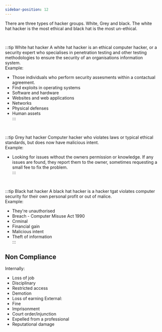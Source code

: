 ```yaml
---
sidebar-position: 12
---
```


There are three types of hacker groups. White, Grey and black. The white hat hacker is the most ethical and black hat is the most un-ethical. 

<br />

:::tip White hat hacker
A white hat hacker is an ethical computer hacker, or a security expert who specialises in penetration testing and other testing methodologies to ensure the security of an organisations information system. 
<br />
Example: <br />
- Those individuals who perform security assesments within a contactual agreement. <br />
- Find exploits in operating systems <br />
- Software and hardware  <br />
- Websites and web applications  <br />
- Networks <br />
- Physical defenses  <br />
- Human assets  <br />
:::


 <br />

:::tip Grey hat hacker
Computer hacker who violates laws or typical ethical standards, but does now have malicious intent. 
<br />
Example: <br />
- Looking for issues without the owners permission or knowledge. If any issues are found, they report them to the owner, sometimes requesting a small fee to fix the problem. <br />
:::

 <br />

:::tip Black hat hacker
A black hat hacker is a hacker tgat violates computer security for their own personal profit or out of malice.
<br />
Example: <br />
 - They're unauthorised  <br />
 - Breach - Computer Misuse Act 1990  <br />
 - Crminal  <br />
 - Financial gain  <br />
 - Malicious intent  <br />
 - Theft of information  <br />
:::

## Non Compliance
Internally:
 - Loss of job
 - Disciplinary
 - Restricted access
 - Demotion
 - Loss of earning
External:
 - Fine
 - Imprisonment
 - Court order/injunction
 - Expelled from a professional
 - Reputational damage
